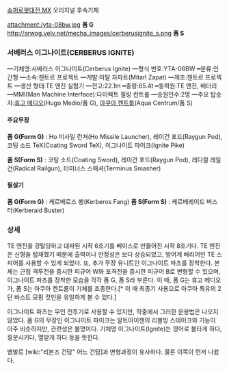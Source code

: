 [[슈퍼로봇대전 MX]] 오리지널 후속기체

attachment:/yta-08bw.jpg 
'''폼 G'''
http://srwog.velv.net/mecha_images/cerberusignite_s.png
'''폼 S'''

=== 서베러스 이그나이트(CERBERUS IGNITE) ===
━기체명:서베러스 이그나이트(Cerberus Ignite)
━형식 번호:YTA-08BW
━분류:인간형
━소속:첸트르 프로젝트
━개발:미탈 자파트(Mitarl Zapat)
━제조:첸트르 프로젝트
━생산 형태:TE 엔진 실험기
━전고:22.1m 
━중량:65.4t 
━동력원:TE 엔진, 배터리
━MMI(Man Machine Interface):다이렉트 필링 컨트롤
━승원인수:2명 
━주요 탑승자:[[휴고 메디오]](Hugo Medio/폼 G), [[아쿠아 켄트룸]](Aqua Centrum/폼 S)

==== 주요무장 ====
{{{#!html
<iframe width="560" height="315" src="http://www.youtube.com/embed/L7_7o0cuPQ8?list=UUwA3O6VOAsYkhFdWuq654IA" frameborder="0" allowfullscreen></iframe>
}}}
'''폼 G(Form G)''' : Ho 미사일 런쳐(Ho Missile Launcher), 레이건 포드(Raygun Pod), 코팅 소드 TeX(Coating Sword TeX), 이그나이트 파이크(Ignite Pike)

'''폼 S(Form S)''' : 코팅 소드(Coating Sword), 레이건 포드(Raygun Pod), 래디컬 레일건(Radical Railgun), 터미너스 스매셔(Terminus Smasher)

==== 필살기 ====
'''폼 G(Form G)''' : 케르베로스 팽(Kerberos Fang)
'''폼 S(Form S)''' : 케르베레이드 버스터(Kerberaid Buster) 

=== 상세 ===
TE 엔진을 강탈당하고 대파된 시작 6호기를 베이스로 만들어진 시작 8호기다. TE 엔진은 신형을 탑재했기 때문에 출력이나 안정성은 보다 상승되었고, 방어계 배리어인 TE 스피어를 사용할 수 있게 되었다. 또, 추가 무장 유니트인 이그나이트 파츠를 장착한다. 본체는 근접 격투전을 중시한 피규어 W와 포격전을 중시한 피규어 B로 변형할 수 있으며, 이그나이트 파츠를 장착한 모습을 각각 폼 G, 폼 S라 부른다. 이 때, 폼 G는 휴고 메디오가, 폼 S는 아쿠아 켄트룸이 기체를 조종한다.[* 이 때 최종기 사용으로 아쿠아 특유의 2단 바스트 모핑 컷인을 유일하게 볼 수 있다.]

이그나이트 파츠는 무인 전투기로 사용할 수 있지만, 작중에서 그러한 운용법은 나오지 않았다. 폼 G의 무장인 이그나이트 파이크는 알트아이젠의 리볼빙 스테이크와 기능이 아주 비슷하지만, 관련성은 불명이다. 기체명 이그나이트(Ignite)는 영어로 불타게 하다, 흥분시키다, 열받게 하다 등을 뜻한다.

뱀발로 [wiki:"리본즈 건담" 어느 건담]과 변형과정이 유사하다. 물론 이쪽이 먼저 나왔다.
